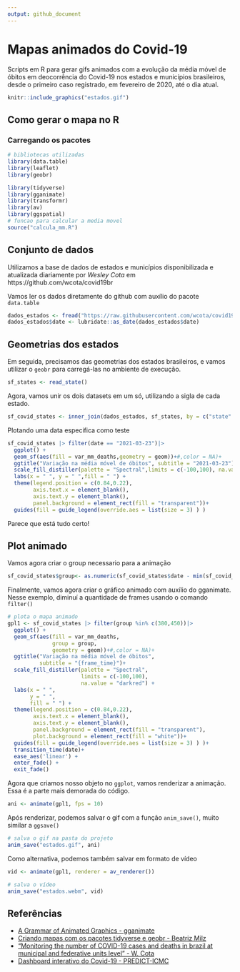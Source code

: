 ---
output: github_document
---

# Mapas animados do Covid-19

Scripts em R para gerar gifs animados com a evolução da média móvel de óbitos em deocorrência do Covid-19 nos estados e municípios brasileiros, desde o primeiro caso registrado, em fevereiro de 2020, até o dia atual.


```{r echo = FALSE}
knitr::include_graphics("estados.gif")
```


## Como gerar o mapa no R

### Carregando os pacotes

```{r load-pkgs, warning=FALSE}
# bibliotecas utilizadas
library(data.table)
library(leaflet)
library(geobr)

library(tidyverse)
library(gganimate)
library(transformr)
library(av)
library(ggspatial)
# funcao para calcular a media movel
source("calcula_mm.R")
```

## Conjunto de dados

Utilizamos a base de dados de estados e municípios disponibilizada e atualizada diariamente por *Wesley Cota* em https://github.com/wcota/covid19br

Vamos ler os dados diretamente do github com auxílio do pacote `data.table`

```{r read-data}
dados_estados <- fread("https://raw.githubusercontent.com/wcota/covid19br/master/cases-brazil-states.csv") |> calcula_mm()
dados_estados$date <- lubridate::as_date(dados_estados$date)
```

## Geometrias dos estados

Em seguida, precisamos das geometrias dos estados brasileiros, e vamos utilizar o `geobr` para carregá-las no ambiente de execução.

```{r read-sf, message=F}
sf_states <- read_state()
```

Agora, vamos unir os dois datasets em um só, utilizando a sigla de cada estado.

```{r join-df}
sf_covid_states <- inner_join(dados_estados, sf_states, by = c("state" = "abbrev_state"))
```


Plotando uma data especifica como teste

```{r}
sf_covid_states |> filter(date == "2021-03-23")|>
  ggplot() +
  geom_sf(aes(fill = var_mm_deaths,geometry = geom))+#,color = NA)+
  ggtitle("Variação na média móvel de óbitos", subtitle = "2021-03-23")+
  scale_fill_distiller(palette = "Spectral",limits = c(-100,100), na.value = "darkred") +
  labs(x = " ", y = " ",fill = " ") +
  theme(legend.position = c(0.84,0.22),
        axis.text.x = element_blank(),
        axis.text.y = element_blank(),
        panel.background = element_rect(fill = "transparent"))+
  guides(fill = guide_legend(override.aes = list(size = 3) ) )

```

Parece que está tudo certo! 

## Plot animado

Vamos agora criar o group necessario para a animação

```{r create-grp}

sf_covid_states$group<- as.numeric(sf_covid_states$date - min(sf_covid_states$date))

```

Finalmente, vamos agora criar o gráfico animado com auxílio do gganimate. Nesse exemplo, diminuí a quantidade de frames usando o comando `filter()`

```{r animated-plot, eval=FALSE}
# plota o mapa animado
gpl1 <- sf_covid_states |> filter(group %in% c(380,450))|>
  ggplot() +
  geom_sf(aes(fill = var_mm_deaths,
              group = group,
              geometry = geom))+#,color = NA)+
  ggtitle("Variação na média móvel de óbitos",
          subtitle = "{frame_time}")+
  scale_fill_distiller(palette = "Spectral",
                       limits = c(-100,100),
                       na.value = "darkred") +
  labs(x = " ",
       y = " ",
       fill = " ") +
  theme(legend.position = c(0.84,0.22),
        axis.text.x = element_blank(),
        axis.text.y = element_blank(),
        panel.background = element_rect(fill = "transparent"),
        plot.background = element_rect(fill = "white"))+
  guides(fill = guide_legend(override.aes = list(size = 3) ) )+
  transition_time(date)+
  ease_aes('linear') +
  enter_fade() +
  exit_fade()

```

Agora que criamos nosso objeto no `ggplot`, vamos renderizar a animação. Essa é a parte mais demorada do código.

```{r eval=FALSE}

ani <- animate(gpl1, fps = 10)
```

Após renderizar, podemos salvar o gif com a função `anim_save()`, muito similar a `ggsave()`

```{r eval=FALSE}
# salva o gif na pasta do projeto
anim_save("estados.gif", ani)
```

Como alternativa, podemos também salvar em formato de vídeo

```{r salve-video, eval=FALSE}
vid <- animate(gpl1, renderer = av_renderer())

# salva o vídeo
anim_save("estados.webm", vid)
```

## Referências

 - [A Grammar of Animated Graphics - gganimate](https://gganimate.com/)
 - [Criando mapas com os pacotes tidyverse e geobr - Beatriz Milz](https://beatrizmilz.com/blog/2020-07-27-criando-mapas-com-os-pacotes-tidyverse-e-geobr/)
 - [“Monitoring the number of COVID-19 cases and deaths in brazil at municipal and federative units level" - W. Cota](10.1590/scielopreprints.362)
 - [Dashboard interativo do Covid-19 - PREDICT-ICMC](https://github.com/predict-icmc/covid-shiny)

